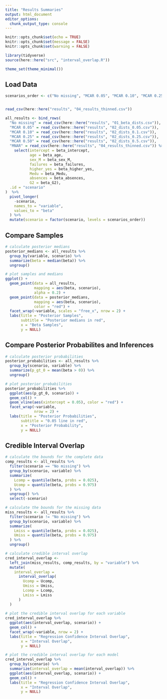 ```yaml
---
title: "Results Summaries"
output: html_document
editor_options: 
  chunk_output_type: console
---
```


```r
knitr::opts_chunk$set(echo = TRUE)
knitr::opts_chunk$set(message = FALSE)
knitr::opts_chunk$set(warning = FALSE)

```

```r
library(tidyverse)
source(here::here("src", "interval_overlap.R"))

theme_set(theme_minimal())

```

## Load Data

```r
scenarios_order <- c("No missing", "MCAR 0.05", "MCAR 0.10", "MCAR 0.25", "MCAR 0.50", "MNAR")


read_csv(here::here("results", "04_results_thinned.csv"))

all_results <- bind_rows(
  "No missing" = read_csv(here::here("results", "01_beta_dists.csv")),
  "MCAR 0.05" = read_csv(here::here("results", "02_dists_0.05.csv")),
  "MCAR 0.10" = read_csv(here::here("results", "02_dists_0.1.csv")),
  "MCAR 0.25" = read_csv(here::here("results", "02_dists_0.25.csv")),
  "MCAR 0.50" = read_csv(here::here("results", "02_dists_0.5.csv")),
  "MNAR" = read_csv(here::here("results", "04_results_thinned.csv")) %>%
    select(intercept = beta_intercept,
           age = beta_age,
           sex_M = beta_sex_M,
           failures = beta_failures,
           higher_yes = beta_higher_yes,
           Medu = beta_Medu,
           absences = beta_absences,
           G2 = beta_G2),
  .id = "scenario"
)  %>%
  pivot_longer(
    -scenario, 
    names_to = "variable", 
    values_to = "beta"
  ) %>%
  mutate(scenario = factor(scenario, levels = scenarios_order))

```

## Compare Samples

```r
# calculate posterior medians
posterior_medians <- all_results %>%
  group_by(variable, scenario) %>%
  summarize(beta = median(beta)) %>%
  ungroup()

# plot samples and medians
ggplot() +
  geom_point(data = all_results,
             mapping = aes(beta, scenario),
             alpha = 0.2) +
  geom_point(data = posterior_medians,
             mapping = aes(beta, scenario),
             color = "red") +
  facet_wrap(~variable, scales = "free_x", nrow = 2) +
  labs(title = "Posterior Samples",
       subtitle = "Posterior medians in red",
       x = "Beta Samples",
       y = NULL)

```

## Compare Posterior Probabilites and Inferences

```r
# calculate posterior probabilities
posterior_probabilities <- all_results %>%
  group_by(scenario, variable) %>%
  summarize(p_gt_0 = mean(beta > 0)) %>%
  ungroup()

# plot posterior probabilities
posterior_probabilities %>%
  ggplot(aes(p_gt_0, scenario)) +
  geom_col() +
  geom_vline(aes(xintercept = 0.05), color = "red") +
  facet_wrap(~variable,
             nrow = 2) +
  labs(title = "Posterior Probabilities",
       subtitle = "0.05 line in red",
       x = "Posterior Probability",
       y = NULL)

```

## Credible Interval Overlap

```r
# calculate the bounds for the complete data
comp_results <- all_results %>%
  filter(scenario == "No missing") %>%
  group_by(scenario, variable) %>%
  summarize(
    Lcomp = quantile(beta, probs = 0.025),
    Ucomp = quantile(beta, probs = 0.975)
  ) %>%
  ungroup() %>%
  select(-scenario)

# calculate the bounds for the missing data
miss_results <- all_results %>%
  filter(scenario != "No missing") %>%   
  group_by(scenario, variable) %>%
  summarize(
    Lmiss = quantile(beta, probs = 0.025),
    Umiss = quantile(beta, probs = 0.975)
  ) %>%
  ungroup()

# calculate credible interval overlap
cred_interval_overlap <- 
  left_join(miss_results, comp_results, by = "variable") %>%
  mutate(
    interval_overlap =
      interval_overlap(
        Ucomp = Ucomp, 
        Umiss = Umiss, 
        Lcomp = Lcomp, 
        Lmiss = Lmiss
      )
  )
    
# plot the credible interval overlap for each variable
cred_interval_overlap %>%
  ggplot(aes(interval_overlap, scenario)) +
  geom_col() +
  facet_wrap(~variable, nrow = 2) +
  labs(title = "Regression Confidence Interval Overlap",
       x = "Interval Overlap",
       y = NULL)

# plot the credible interval overlap for each model
cred_interval_overlap %>%
  group_by(scenario) %>%
  summarize(interval_overlap = mean(interval_overlap)) %>%
  ggplot(aes(interval_overlap, scenario)) +
  geom_col() +
  labs(title = "Regression Confidence Interval Overlap",
       x = "Interval Overlap",
       y = NULL)

```

